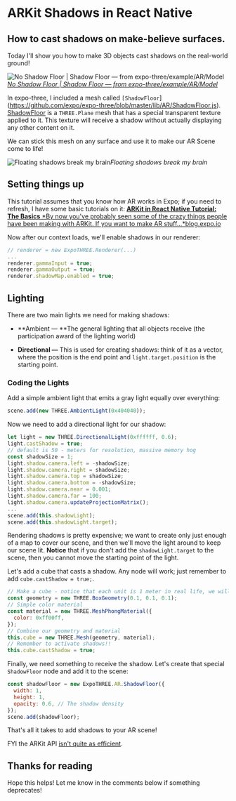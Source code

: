# ARKit Shadows in React Native


## How to cast shadows on make-believe surfaces.

Today I'll show you how to make 3D objects cast shadows on the real-world ground!

![[No Shadow Floor | Shadow Floor — from expo-three/example/AR/Model](https://github.com/expo/expo-three/tree/master/example)](./images/12x0MmETAOlsoSSrA5qC9Gw.png)_[No Shadow Floor | Shadow Floor — from expo-three/example/AR/Model](https://github.com/expo/expo-three/tree/master/example)_

In expo-three, I included a mesh called `[ShadowFloor`](https://github.com/expo/expo-three/blob/master/lib/AR/ShadowFloor.js). [ShadowFloor](https://github.com/expo/expo-three/blob/master/lib/AR/ShadowFloor.js) is a `THREE.Plane` mesh that has a special transparent texture applied to it. This texture will receive a shadow without actually displaying any other content on it.

We can stick this mesh on any surface and use it to make our AR Scene come to life!

<Embed url="https://snack.expo.io/embedded/@bacon/ar-shadows" />

![Floating shadows break my brain](./images/1KzttinC4DiBBCMV3whg7aQ.jpeg)_Floating shadows break my brain_

## Setting things up

This tutorial assumes that you know how AR works in Expo; if you need to refresh, I have some basic tutorials on it:
[**ARKit in React Native Tutorial: The Basics**
*By now you've probably seen some of the crazy things people have been making with ARKit. If you want to make AR stuff…*blog.expo.io](https://blog.expo.io/arkit-in-react-native-tutorial-the-basics-9f839539f0b9)

Now after our context loads, we'll enable shadows in our renderer:

```js
// renderer = new ExpoTHREE.Renderer(...)
...
renderer.gammaInput = true;
renderer.gammaOutput = true;
renderer.shadowMap.enabled = true;
```

## Lighting

There are two main lights we need for making shadows:

- **Ambient — **The general lighting that all objects receive (the participation award of the lighting world)

- **Directional —** This is used for creating shadows: think of it as a vector, where the position is the end point and `light.target.position` is the starting point.

### Coding the Lights

Add a simple ambient light that emits a gray light equally over everything:

```js
scene.add(new THREE.AmbientLight(0x404040));
```

Now we need to add a directional light for our shadow:

```js
let light = new THREE.DirectionalLight(0xffffff, 0.6);
light.castShadow = true;
// default is 50 - meters for resolution, massive memory hog
const shadowSize = 1;
light.shadow.camera.left = -shadowSize;
light.shadow.camera.right = shadowSize;
light.shadow.camera.top = shadowSize;
light.shadow.camera.bottom = -shadowSize;
light.shadow.camera.near = 0.001;
light.shadow.camera.far = 100;
light.shadow.camera.updateProjectionMatrix();
...
scene.add(this.shadowLight);
scene.add(this.shadowLight.target);
```

Rendering shadows is pretty expensive; we want to create only just enough of a map to cover our scene, and then we'll move the light around to keep our scene lit. **Notice** that if you don't add the `shadowLight.target` to the scene, then you cannot move the starting point of the light.

Let's add a cube that casts a shadow. Any node will work; just remember to add `cube.castShadow = true;`.

```js
// Make a cube - notice that each unit is 1 meter in real life, we will make our box 0.1 meters
const geometry = new THREE.BoxGeometry(0.1, 0.1, 0.1);
// Simple color material
const material = new THREE.MeshPhongMaterial({
  color: 0xff00ff,
});
// Combine our geometry and material
this.cube = new THREE.Mesh(geometry, material);
// Remember to activate shadows!!
this.cube.castShadow = true;
```

Finally, we need something to receive the shadow. Let's create that special `ShadowFloor` node and add it to the scene:

```js
const shadowFloor = new ExpoTHREE.AR.ShadowFloor({
  width: 1,
  height: 1,
  opacity: 0.6, // The shadow density
});
scene.add(shadowFloor);
```

That's all it takes to add shadows to your AR scene!

FYI the ARKit API [isn't quite as efficient](https://stackoverflow.com/questions/48090797/how-to-add-a-shadow-plane-and-the-difference-between-the-scn-file-apple-provide).

## Thanks for reading

Hope this helps! Let me know in the comments below if something deprecates!

<Embed url="https://twitter.com/baconbrix" />
<Embed url="https://github.com/expo/expo-three" />
<Embed url="https://docs.expo.io/versions/latest/sdk/AR" />

<!--
[**expo/expo-three**
*expo-three - Utilities for using THREE.js on Expo*github.com](https://github.com/expo/expo-three)
[**AR - Expo Documentation**
*SDK API Reference Introduction AR Accelerometer Admob Amplitude AppLoading ART Asset Audio AuthSession AV…*docs.expo.io](https://docs.expo.io/versions/latest/sdk/AR)
-->

